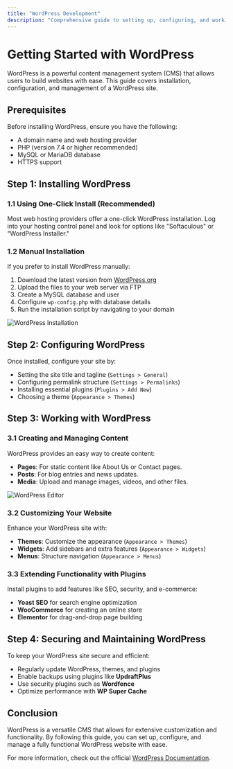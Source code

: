 ```yaml
---
title: "WordPress Development"
description: "Comprehensive guide to setting up, configuring, and working with WordPress."
---
```


# Getting Started with WordPress

WordPress is a powerful content management system (CMS) that allows users to build websites with ease. This guide covers installation, configuration, and management of a WordPress site.

## Prerequisites

Before installing WordPress, ensure you have the following:

- A domain name and web hosting provider
- PHP (version 7.4 or higher recommended)
- MySQL or MariaDB database
- HTTPS support

## Step 1: Installing WordPress

### 1.1 Using One-Click Install (Recommended)
Most web hosting providers offer a one-click WordPress installation. Log into your hosting control panel and look for options like "Softaculous" or "WordPress Installer."

### 1.2 Manual Installation

If you prefer to install WordPress manually:

1. Download the latest version from [WordPress.org](https://wordpress.org/download/)
2. Upload the files to your web server via FTP
3. Create a MySQL database and user
4. Configure `wp-config.php` with database details
5. Run the installation script by navigating to your domain

![WordPress Installation](https://wordpress.org/files/2023/01/installation.png)

## Step 2: Configuring WordPress

Once installed, configure your site by:

- Setting the site title and tagline (`Settings > General`)
- Configuring permalink structure (`Settings > Permalinks`)
- Installing essential plugins (`Plugins > Add New`)
- Choosing a theme (`Appearance > Themes`)

## Step 3: Working with WordPress

### 3.1 Creating and Managing Content

WordPress provides an easy way to create content:

- **Pages**: For static content like About Us or Contact pages.
- **Posts**: For blog entries and news updates.
- **Media**: Upload and manage images, videos, and other files.

![WordPress Editor](https://wordpress.org/files/2023/01/editor.png)

### 3.2 Customizing Your Website

Enhance your WordPress site with:

- **Themes**: Customize the appearance (`Appearance > Themes`)
- **Widgets**: Add sidebars and extra features (`Appearance > Widgets`)
- **Menus**: Structure navigation (`Appearance > Menus`)

### 3.3 Extending Functionality with Plugins

Install plugins to add features like SEO, security, and e-commerce:

- **Yoast SEO** for search engine optimization
- **WooCommerce** for creating an online store
- **Elementor** for drag-and-drop page building

## Step 4: Securing and Maintaining WordPress

To keep your WordPress site secure and efficient:

- Regularly update WordPress, themes, and plugins
- Enable backups using plugins like **UpdraftPlus**
- Use security plugins such as **Wordfence**
- Optimize performance with **WP Super Cache**

## Conclusion

WordPress is a versatile CMS that allows for extensive customization and functionality. By following this guide, you can set up, configure, and manage a fully functional WordPress website with ease.

For more information, check out the official [WordPress Documentation](https://wordpress.org/support/).